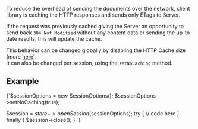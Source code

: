 
To reduce the overhead of sending the documents over the network, 
client library is caching the HTTP responses and sends only ETags to Server. 

If the request was previously cached giving the Server an opportunity to send back `304 Not Modified` 
without any content data or sending the up-to-date results, this will update the cache. 

This behavior can be changed globally by disabling the HTTP Cache size (more [here](../../../client-api/configuration/conventions.mdx#maxhttpcachesize)).  
It can also be changed per session, using the `setNoCaching` method.

## Example

<TabItem value="disable_caching" label="disable_caching">
<CodeBlock language="php">
{`$sessionOptions = new SessionOptions();
$sessionOptions->setNoCaching(true);

$session = $store->openSession($sessionOptions);
try \{
    // code here
\} finally \{
    $session->close();
\}
`}
</CodeBlock>
</TabItem>


